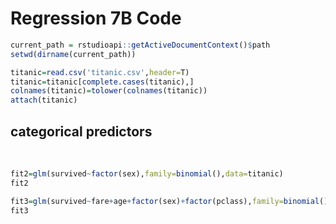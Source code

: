 # **Regression 7B Code**

```r
current_path = rstudioapi::getActiveDocumentContext()$path
setwd(dirname(current_path))

```

```r
titanic=read.csv('titanic.csv',header=T)
titanic=titanic[complete.cases(titanic),]
colnames(titanic)=tolower(colnames(titanic))
attach(titanic)

```

## **categorical predictors**

\

```r
fit2=glm(survived~factor(sex),family=binomial(),data=titanic)
fit2

```

```r
fit3=glm(survived~fare+age+factor(sex)+factor(pclass),family=binomial(),data=titanic)
fit3
```
